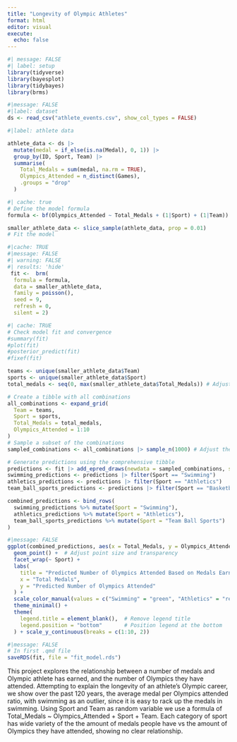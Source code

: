 ```yaml
---
title: "Longevity of Olympic Athletes"
format: html
editor: visual
execute:
  echo: false
---
```


```r
#| message: FALSE
#| label: setup
library(tidyverse)
library(bayesplot)
library(tidybayes)
library(brms)
```

```r
#|message: FALSE
#|label: dataset
ds <- read_csv("athlete_events.csv", show_col_types = FALSE)

```

```r
#|label: athlete data

athlete_data <- ds |>
  mutate(medal = if_else(is.na(Medal), 0, 1)) |>
  group_by(ID, Sport, Team) |>
  summarise(
    Total_Medals = sum(medal, na.rm = TRUE),
    Olympics_Attended = n_distinct(Games),
    .groups = "drop"
  )


```

```r
#| cache: true
# Define the model formula
formula <- bf(Olympics_Attended ~ Total_Medals + (1|Sport) + (1|Team))

smaller_athlete_data <- slice_sample(athlete_data, prop = 0.01)
# Fit the model
```

```r
#|cache: TRUE
#|message: FALSE
#| warning: FALSE
#| results: 'hide'
 fit <-  brm(
  formula = formula,
  data = smaller_athlete_data,
  family = poisson(), 
  seed = 9, 
  refresh = 0, 
  silent = 2)
```

```r
#| cache: TRUE
# Check model fit and convergence
#summary(fit)
#plot(fit)
#posterior_predict(fit)
#fixef(fit)

teams <- unique(smaller_athlete_data$Team)
sports <- unique(smaller_athlete_data$Sport)
total_medals <- seq(0, max(smaller_athlete_data$Total_Medals)) # Adjust the range as needed

# Create a tibble with all combinations
all_combinations <- expand_grid(
  Team = teams,
  Sport = sports,
  Total_Medals = total_medals,
  Olympics_Attended = 1:10
)
# Sample a subset of the combinations
sampled_combinations <- all_combinations |> sample_n(1000) # Adjust the number as needed

# Generate predictions using the comprehensive tibble
predictions <- fit |> add_epred_draws(newdata = sampled_combinations, seed = 9)
swimming_predictions <- predictions |> filter(Sport == "Swimming")
athletics_predictions <- predictions |> filter(Sport == "Athletics")
team_ball_sports_predictions <- predictions |> filter(Sport == "Basketball" | Sport == "Volleybal" | Sport == "Handball" | Sport == "Football" | Sport == "Water Polo")

combined_predictions <- bind_rows(
  swimming_predictions %>% mutate(Sport = "Swimming"),
  athletics_predictions %>% mutate(Sport = "Athletics"),
  team_ball_sports_predictions %>% mutate(Sport = "Team Ball Sports")
)
```

```r
#|message: FALSE
ggplot(combined_predictions, aes(x = Total_Medals, y = Olympics_Attended, color = Sport)) +
  geom_point() +  # Adjust point size and transparency
  facet_wrap(~ Sport) +
  labs(
    title = "Predicted Number of Olympics Attended Based on Medals Earned",
    x = "Total Medals",
    y = "Predicted Number of Olympics Attended"
  ) +
  scale_color_manual(values = c("Swimming" = "green", "Athletics" = "red", "Team Ball Sports" = "purple")) +
  theme_minimal() +
  theme(
    legend.title = element_blank(),  # Remove legend title
    legend.position = "bottom"       # Position legend at the bottom
  ) + scale_y_continuous(breaks = c(1:10, 2))
```

```r
#|message: FALSE
# In first .qmd file 
saveRDS(fit, file = "fit_model.rds")

```

This project explores the relationship between a number of medals and Olympic athlete has earned, and the number of Olympics they have attended. Attempting to explain the longevity of an athlete's Olympic career, we show over the past 120 years, the average medal per Olympics attended ratio, with swimming as an outlier, since it is easy to rack up the medals in swimming. Using Sport and Team as random variable we use a formula of Total_Medals ~ Olympics_Attended + Sport + Team. Each category of sport has wide variety of the the amount of medals people have vs the amount of Olympics they have attended, showing no clear relationship.

